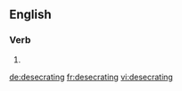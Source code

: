 
==English==

===Verb===
{{head|en}}

# {{present participle of|desecrate|lang=en}}

[[de:desecrating]]
[[fr:desecrating]]
[[vi:desecrating]]